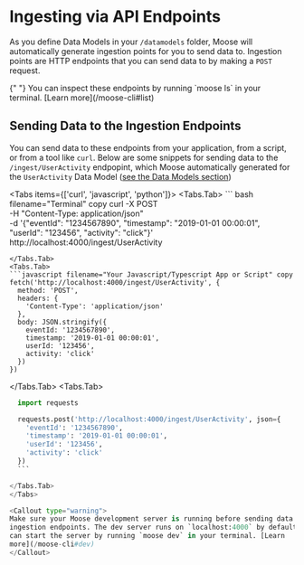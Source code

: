 
# Ingesting via API Endpoints

As you define Data Models in your `/datamodels` folder, Moose will automatically generate ingestion points for you
to send data to. Ingestion points are HTTP endpoints that you can send data to by making a `POST` request.

<Callout type="info">
  {" "}
  You can inspect these endpoints by running `moose ls` in your terminal. [Learn
  more](/moose-cli#list)
</Callout>

## Sending Data to the Ingestion Endpoints

You can send data to these endpoints from your application, from a script, or from a tool like `curl`. Below are some snippets for sending data to the `/ingest/UserActivity` endpopint, which Moose automatically generated for the `UserActivity` Data Model ([see the Data Models section](/building/data-models#example-data-model-in-typescript))

<Tabs items={['curl', 'javascript', 'python']}>
  <Tabs.Tab>
    ``` bash filename="Terminal" copy
  curl -X POST \
    -H "Content-Type: application/json" \
    -d '{"eventId": "1234567890", "timestamp": "2019-01-01 00:00:01", "userId": "123456", "activity": "click"}' \
    http://localhost:4000/ingest/UserActivity
  ```
  </Tabs.Tab>
  <Tabs.Tab>
  ```javascript filename="Your Javascript/Typescript App or Script" copy
  fetch('http://localhost:4000/ingest/UserActivity', {
    method: 'POST',
    headers: {
      'Content-Type': 'application/json'
    },
    body: JSON.stringify({
      eventId: '1234567890',
      timestamp: '2019-01-01 00:00:01',
      userId: '123456',
      activity: 'click'
    })
  })
  ```
  </Tabs.Tab>
  <Tabs.Tab>
  ```python filename="Your Python App or Script" copy
    import requests

    requests.post('http://localhost:4000/ingest/UserActivity', json={
      'eventId': '1234567890',
      'timestamp': '2019-01-01 00:00:01',
      'userId': '123456',
      'activity': 'click'
    })
    ```

  </Tabs.Tab>
</Tabs>

<Callout type="warning">
  Make sure your Moose development server is running before sending data to the
  ingestion endpoints. The dev server runs on `localhost:4000` by default. You
  can start the server by running `moose dev` in your terminal. [Learn
  more](/moose-cli#dev)
</Callout>
